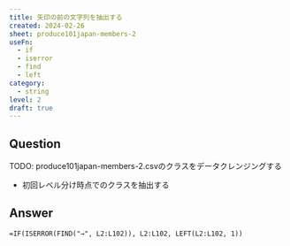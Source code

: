 ```yaml
---
title: 矢印の前の文字列を抽出する
created: 2024-02-26
sheet: produce101japan-members-2
useFn:
  - if
  - iserror
  - find
  - left
category:
  - string
level: 2
draft: true
---
```


## Question

TODO: produce101japan-members-2.csvのクラスをデータクレンジングする

- 初回レベル分け時点でのクラスを抽出する

## Answer

```
=IF(ISERROR(FIND("→", L2:L102)), L2:L102, LEFT(L2:L102, 1))
```
